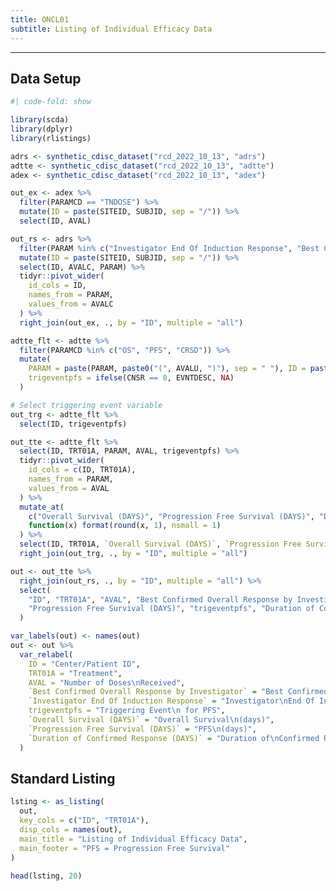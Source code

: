 ```yaml
---
title: ONCL01
subtitle: Listing of Individual Efficacy Data
---
```


------------------------------------------------------------------------

::: panel-tabset
## Data Setup

```r
#| code-fold: show

library(scda)
library(dplyr)
library(rlistings)

adrs <- synthetic_cdisc_dataset("rcd_2022_10_13", "adrs")
adtte <- synthetic_cdisc_dataset("rcd_2022_10_13", "adtte")
adex <- synthetic_cdisc_dataset("rcd_2022_10_13", "adex")

out_ex <- adex %>%
  filter(PARAMCD == "TNDOSE") %>%
  mutate(ID = paste(SITEID, SUBJID, sep = "/")) %>%
  select(ID, AVAL)

out_rs <- adrs %>%
  filter(PARAM %in% c("Investigator End Of Induction Response", "Best Confirmed Overall Response by Investigator")) %>%
  mutate(ID = paste(SITEID, SUBJID, sep = "/")) %>%
  select(ID, AVALC, PARAM) %>%
  tidyr::pivot_wider(
    id_cols = ID,
    names_from = PARAM,
    values_from = AVALC
  ) %>%
  right_join(out_ex, ., by = "ID", multiple = "all")

adtte_flt <- adtte %>%
  filter(PARAMCD %in% c("OS", "PFS", "CRSD")) %>%
  mutate(
    PARAM = paste(PARAM, paste0("(", AVALU, ")"), sep = " "), ID = paste(SITEID, SUBJID, sep = "/"),
    trigeventpfs = ifelse(CNSR == 0, EVNTDESC, NA)
  )

# Select triggering event variable
out_trg <- adtte_flt %>%
  select(ID, trigeventpfs)

out_tte <- adtte_flt %>%
  select(ID, TRT01A, PARAM, AVAL, trigeventpfs) %>%
  tidyr::pivot_wider(
    id_cols = c(ID, TRT01A),
    names_from = PARAM,
    values_from = AVAL
  ) %>%
  mutate_at(
    c("Overall Survival (DAYS)", "Progression Free Survival (DAYS)", "Duration of Confirmed Response (DAYS)"),
    function(x) format(round(x, 1), nsmall = 1)
  ) %>%
  select(ID, TRT01A, `Overall Survival (DAYS)`, `Progression Free Survival (DAYS)`, `Duration of Confirmed Response (DAYS)`) %>%
  right_join(out_trg, ., by = "ID", multiple = "all")

out <- out_tte %>%
  right_join(out_rs, ., by = "ID", multiple = "all") %>%
  select(
    "ID", "TRT01A", "AVAL", "Best Confirmed Overall Response by Investigator", "Investigator End Of Induction Response", "Overall Survival (DAYS)",
    "Progression Free Survival (DAYS)", "trigeventpfs", "Duration of Confirmed Response (DAYS)"
  )

var_labels(out) <- names(out)
out <- out %>%
  var_relabel(
    ID = "Center/Patient ID",
    TRT01A = "Treatment",
    AVAL = "Number of Doses\nReceived",
    `Best Confirmed Overall Response by Investigator` = "Best Confirmed\nOverall Response\nby Investigator",
    `Investigator End Of Induction Response` = "Investigator\nEnd Of Induction\nResponse",
    trigeventpfs = "Triggering Event\n for PFS",
    `Overall Survival (DAYS)` = "Overall Survival\n(days)",
    `Progression Free Survival (DAYS)` = "PFS\n(days)",
    `Duration of Confirmed Response (DAYS)` = "Duration of\nConfirmed Response\n(days)"
  )
```

## Standard Listing

```r
lsting <- as_listing(
  out,
  key_cols = c("ID", "TRT01A"),
  disp_cols = names(out),
  main_title = "Listing of Individual Efficacy Data",
  main_footer = "PFS = Progression Free Survival"
)

head(lsting, 20)
```
:::
